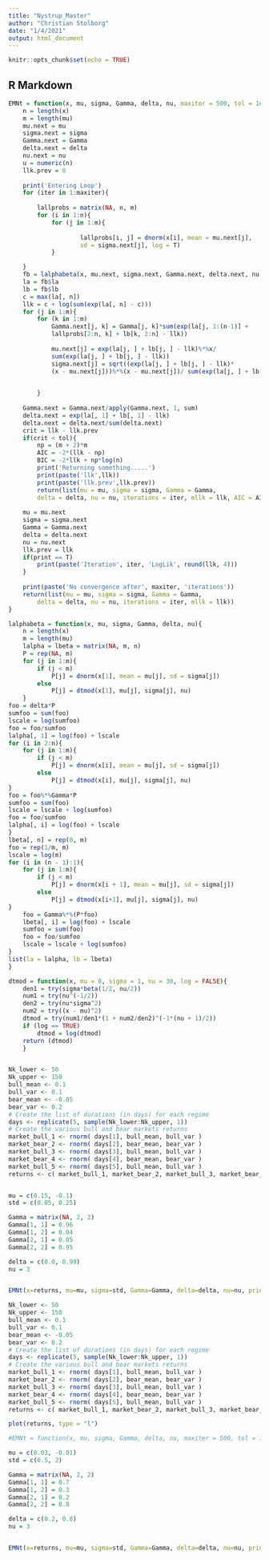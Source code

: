 ```yaml
---
title: "Nystrup_Master"
author: "Christian Stolborg"
date: "1/4/2021"
output: html_document
---
```


```r
knitr::opts_chunk$set(echo = TRUE)
```

## R Markdown

```r

EMNt = function(x, mu, sigma, Gamma, delta, nu, maxiter = 500, tol = 1e-8, print = FALSE){
    n = length(x)
    m = length(mu) 
    mu.next = mu 
    sigma.next = sigma 
    Gamma.next = Gamma 
    delta.next = delta 
    nu.next = nu
    u = numeric(n) 
    llk.prev = 0
    
    print('Entering Loop')
    for (iter in 1:maxiter){
        
        lallprobs = matrix(NA, n, m)
        for (i in 1:n){ 
            for (j in 1:m){
            
                    lallprobs[i, j] = dnorm(x[i], mean = mu.next[j],
                    sd = sigma.next[j], log = T)
            } 

    }
    fb = lalphabeta(x, mu.next, sigma.next, Gamma.next, delta.next, nu.next)
    la = fb$la 
    lb = fb$lb 
    c = max(la[, n])
    llk = c + log(sum(exp(la[, n] - c))) 
    for (j in 1:m){
        for (k in 1:m)
            Gamma.next[j, k] = Gamma[j, k]*sum(exp(la[j, 1:(n-1)] +
            lallprobs[2:n, k] + lb[k, 2:n] - llk))
        
            mu.next[j] = exp(la[j, ] + lb[j, ] - llk)%*%x/
            sum(exp(la[j, ] + lb[j, ] - llk)) 
            sigma.next[j] = sqrt((exp(la[j, ] + lb[j, ] - llk)*
            (x - mu.next[j]))%*%(x - mu.next[j])/ sum(exp(la[j, ] + lb[j, ] - llk)))

  
        }
    
    Gamma.next = Gamma.next/apply(Gamma.next, 1, sum) 
    delta.next = exp(la[, 1] + lb[, 1] - llk) 
    delta.next = delta.next/sum(delta.next)
    crit = llk - llk.prev
    if(crit < tol){
        np = (m + 2)*m
        AIC = -2*(llk - np)
        BIC = -2*llk + np*log(n)
        print('Returning something.....')
        print(paste('llk',llk))
        print(paste('llk.prev',llk.prev))
        return(list(mu = mu, sigma = sigma, Gamma = Gamma,
        delta = delta, nu = nu, iterations = iter, mllk = llk, AIC = AIC, BIC = BIC))}
    
    mu = mu.next
    sigma = sigma.next 
    Gamma = Gamma.next 
    delta = delta.next 
    nu = nu.next 
    llk.prev = llk 
    if(print == T)
        print(paste('Iteration', iter, 'LogLik', round(llk, 4)))
    }
        
    print(paste('No convergence after', maxiter, 'iterations')) 
    return(list(mu = mu, sigma = sigma, Gamma = Gamma,
        delta = delta, nu = nu, iterations = iter, mllk = llk))
}

lalphabeta = function(x, mu, sigma, Gamma, delta, nu){ 
    n = length(x)
    m = length(mu)
    lalpha = lbeta = matrix(NA, m, n) 
    P = rep(NA, m)
    for (j in 1:m){
        if (j < m)
            P[j] = dnorm(x[1], mean = mu[j], sd = sigma[j])
        else
            P[j] = dtmod(x[1], mu[j], sigma[j], nu)
    }
foo = delta*P
sumfoo = sum(foo)
lscale = log(sumfoo)
foo = foo/sumfoo
lalpha[, 1] = log(foo) + lscale 
for (i in 2:n){
    for (j in 1:m){ 
        if (j < m)
            P[j] = dnorm(x[i], mean = mu[j], sd = sigma[j]) 
        else
            P[j] = dtmod(x[i], mu[j], sigma[j], nu)
}
foo = foo%*%Gamma*P
sumfoo = sum(foo)
lscale = lscale + log(sumfoo)
foo = foo/sumfoo
lalpha[, i] = log(foo) + lscale
}
lbeta[, n] = rep(0, m) 
foo = rep(1/m, m)
lscale = log(m)
for (i in (n - 1):1){
    for (j in 1:m){ 
        if (j < m)
            P[j] = dnorm(x[i + 1], mean = mu[j], sd = sigma[j]) 
        else
            P[j] = dtmod(x[i+1], mu[j], sigma[j], nu)
}
    foo = Gamma%*%(P*foo)
    lbeta[, i] = log(foo) + lscale 
    sumfoo = sum(foo)
    foo = foo/sumfoo
    lscale = lscale + log(sumfoo)
}
list(la = lalpha, lb = lbeta)
}

dtmod = function(x, mu = 0, sigma = 1, nu = 30, log = FALSE){ 
    den1 = try(sigma*beta(1/2, nu/2))
    num1 = try(nu^(-1/2))
    den2 = try(nu*sigma^2)
    num2 = try((x - mu)^2)
    dtmod = try(num1/den1*(1 + num2/den2)^(-1*(nu + 1)/2)) 
    if (log == TRUE)
        dtmod = log(dtmod) 
    return (dtmod)
    }


Nk_lower <- 50
Nk_upper <- 150
bull_mean <- 0.1
bull_var <- 0.1
bear_mean <- -0.05
bear_var <- 0.2
# Create the list of durations (in days) for each regime
days <- replicate(5, sample(Nk_lower:Nk_upper, 1))
# Create the various bull and bear markets returns
market_bull_1 <- rnorm( days[1], bull_mean, bull_var )
market_bear_2 <- rnorm( days[2], bear_mean, bear_var )
market_bull_3 <- rnorm( days[3], bull_mean, bull_var )
market_bear_4 <- rnorm( days[4], bear_mean, bear_var )
market_bull_5 <- rnorm( days[5], bull_mean, bull_var )
returns <- c( market_bull_1, market_bear_2, market_bull_3, market_bear_4, market_bull_5)


mu = c(0.15, -0.1)
std = c(0.05, 0.25)

Gamma = matrix(NA, 2, 2)
Gamma[1, 1] = 0.96
Gamma[1, 2] = 0.04
Gamma[2, 1] = 0.05
Gamma[2, 2] = 0.95

delta = c(0.0, 0.99)
nu = 3


EMNt(x=returns, mu=mu, sigma=std, Gamma=Gamma, delta=delta, nu=nu, print=T)


```

```r
Nk_lower <- 50
Nk_upper <- 150
bull_mean <- 0.1
bull_var <- 0.1
bear_mean <- -0.05
bear_var <- 0.2
# Create the list of durations (in days) for each regime
days <- replicate(5, sample(Nk_lower:Nk_upper, 1))
# Create the various bull and bear markets returns
market_bull_1 <- rnorm( days[1], bull_mean, bull_var )
market_bear_2 <- rnorm( days[2], bear_mean, bear_var )
market_bull_3 <- rnorm( days[3], bull_mean, bull_var )
market_bear_4 <- rnorm( days[4], bear_mean, bear_var )
market_bull_5 <- rnorm( days[5], bull_mean, bull_var )
returns <- c( market_bull_1, market_bear_2, market_bull_3, market_bear_4, market_bull_5)

plot(returns, type = "l")
```



```r
#EMNt = function(x, mu, sigma, Gamma, delta, nu, maxiter = 500, tol = 1e-8, print = FALSE)

mu = c(0.03, -0.01)
std = c(0.5, 2)

Gamma = matrix(NA, 2, 2)
Gamma[1, 1] = 0.7
Gamma[1, 2] = 0.3
Gamma[2, 1] = 0.2
Gamma[2, 2] = 0.8

delta = c(0.2, 0.8)
nu = 3


EMNt(x=returns, mu=mu, sigma=std, Gamma=Gamma, delta=delta, nu=nu, print=T)
```








